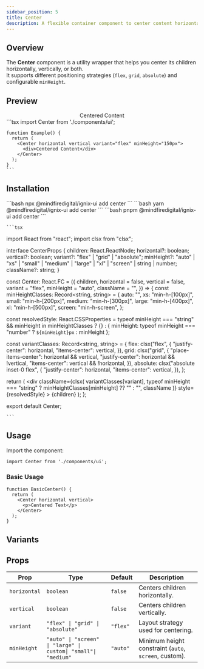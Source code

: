 ```yaml
---
sidebar_position: 5
title: Center
description: A flexible container component to center content horizontally, vertically, or both, with multiple layout strategies.
---
```



## Overview

The **Center** component is a utility wrapper that helps you center its children horizontally, vertically, or both.  
It supports different positioning strategies (`flex`, `grid`, `absolute`) and configurable `minHeight`.

## Preview

<Tabs defaultValue="preview">
  <TabItem value="preview" label="Preview" default>
    <div className="p-4 border rounded-lg h-[200px] relative">
      <Center horizontal vertical variant="flex" minHeight="150px">
        <div className="bg-red-800 text-white px-4 py-2 rounded-lg shadow">
          Centered Content
        </div>
      </Center>
    </div>
  </TabItem>
  <TabItem value="code" label="Code">
    ```tsx
    import Center from './components/ui';

    function Example() {
      return (
        <Center horizontal vertical variant="flex" minHeight="150px">
          <div>Centered Content</div>
        </Center>
      );
    }
    ```
  </TabItem>
</Tabs>

## Installation

<Tabs>
  <TabItem value="npm" label="npm" default>
    ```bash
    npx @mindfiredigital/ignix-ui add center
    ```
  </TabItem>
  <TabItem value="yarn" label="yarn">
    ```bash
    yarn @mindfiredigital/ignix-ui add center
    ```
  </TabItem>
  <TabItem value="pnpm" label="pnpm">
    ```bash
    pnpm @mindfiredigital/ignix-ui add center
    ```
  </TabItem>
  <TabItem value="manual" label="manual" className="max-h-[500px] overflow-y-auto">

    ```tsx
import React from "react";
import clsx from "clsx";

interface CenterProps {
  children: React.ReactNode;
  horizontal?: boolean;
  vertical?: boolean;
  variant?: "flex" | "grid" | "absolute";
  minHeight?: "auto" | "xs" | "small" | "medium" | "large" | "xl" | "screen" | string | number;
  className?: string;
}

const Center: React.FC<CenterProps> = ({
  children,
  horizontal = false,
  vertical = false,
  variant = "flex",
  minHeight = "auto",
  className = "",
}) => {
  const minHeightClasses: Record<string, string> = {
    auto: "",
    xs: "min-h-[100px]",
    small: "min-h-[200px]",
    medium: "min-h-[300px]",
    large: "min-h-[400px]",
    xl: "min-h-[500px]",
    screen: "min-h-screen",
  };

  const resolvedStyle: React.CSSProperties =
    typeof minHeight === "string" && minHeight in minHeightClasses
      ? {}
      : { minHeight: typeof minHeight === "number" ? `${minHeight}px` : minHeight };

  const variantClasses: Record<string, string> = {
    flex: clsx("flex", {
      "justify-center": horizontal,
      "items-center": vertical,
    }),
    grid: clsx("grid", {
      "place-items-center": horizontal && vertical,
      "justify-center": horizontal && !vertical,
      "items-center": vertical && !horizontal,
    }),
    absolute: clsx("absolute inset-0 flex", {
      "justify-center": horizontal,
      "items-center": vertical,
    }),
  };

  return (
    <div
      className={clsx(
        variantClasses[variant],
        typeof minHeight === "string" ? minHeightClasses[minHeight] ?? "" : "",
        className
      )}
      style={resolvedStyle}
    >
      {children}
    </div>
  );
};

export default Center;

    ```
  </TabItem>
</Tabs>

## Usage

Import the component:

```tsx
import Center from './components/ui';
```

### Basic Usage

```tsx
function BasicCenter() {
  return (
    <Center horizontal vertical>
      <p>Centered Text</p>
    </Center>
  );
}
```

## Variants


<CenterDemo />

## Props

| Prop        | Type                                | Default   | Description                                      |
|-------------|-------------------------------------|-----------|--------------------------------------------------|
| `horizontal`| `boolean`                          | `false`   | Centers children horizontally.                   |
| `vertical`  | `boolean`                          | `false`   | Centers children vertically.                     |
| `variant`   | `"flex" \| "grid" \| "absolute"`   | `"flex"`  | Layout strategy used for centering.              |
| `minHeight` | `"auto" \| "screen" \| "large" \| custom\| "small"\| "medium"` | `"auto"`  | Minimum height constraint (`auto`, `screen`, custom). |
